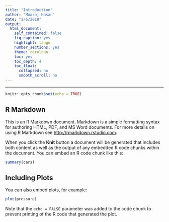 ```yaml
---
title: "Introduction"
author: "Moaraj Hasan"
date: "2/6/2018"
output:
  html_document:
    self_contained: false
    fig_caption: yes
    highlight: tango
    number_sections: yes
    theme: cerulean
    toc: yes
    toc_depth: 4
    toc_float:
      collapsed: no
      smooth_scroll: no
---
```


---

```r
knitr::opts_chunk$set(echo = TRUE)
```

## R Markdown

This is an R Markdown document. Markdown is a simple formatting syntax for authoring HTML, PDF, and MS Word documents. For more details on using R Markdown see <http://rmarkdown.rstudio.com>.

When you click the **Knit** button a document will be generated that includes both content as well as the output of any embedded R code chunks within the document. You can embed an R code chunk like this:

```r
summary(cars)
```

## Including Plots

You can also embed plots, for example:

```r
plot(pressure)
```

Note that the `echo = FALSE` parameter was added to the code chunk to prevent printing of the R code that generated the plot.
